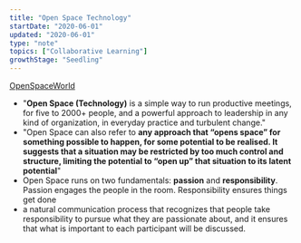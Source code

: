 ```yaml
---
title: "Open Space Technology"
startDate: "2020-06-01"
updated: "2020-06-01"
type: "note"
topics: ["Collaborative Learning"]
growthStage: "Seedling"
---
```


[OpenSpaceWorld](https://openspaceworld.org/wp2/)

-   "**Open Space (Technology)** is a simple way to run productive meetings, for five to 2000+ people, and a powerful approach to leadership in any kind of organization, in everyday practice and turbulent change."
-   "Open Space can also refer to **any approach that “opens space” for something possible to happen, for some potential to be realised. It suggests that a situation may be restricted by too much control and structure, limiting the potential to “open up” that situation to its latent potential**"
-   Open Space runs on two fundamentals: **passion** and **responsibility**. Passion engages the people in the room. Responsibility ensures things get done
-   a natural communication process that recognizes that people take responsibility to pursue what they are passionate about, and it ensures that what is important to each participant will be discussed.
